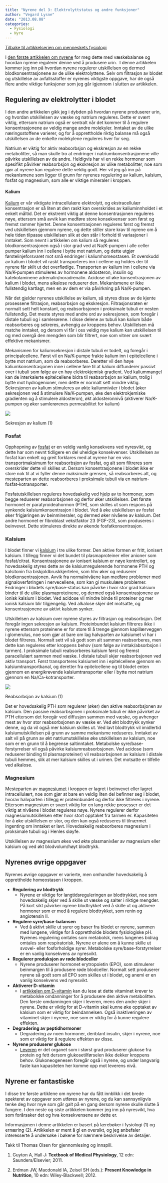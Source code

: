 ```yaml
---
title: "Nyrene del 3: Elektrolyttstatus og andre funksjoner"
author: "Vegard Lysne"
date: "2013.08.08"
categories: 
  - Fysiologi
  - Nyre
---
```


[Tilbake til artikkelserien om menneskets fysiologi](../../fysiologi.html)

I [den første artikkelen om nyrene](nyre1.qmd) for meg dette med væskebalanse og hvordan nyrene regulerer denne ved å produsere urin.  I denne artikkelen kommer jeg inn på hvordan nyrene regulerer utskillelsen og dermed blodkonsentrasjonene av de ulike elektrolyttene. Selv om filtrasjon av blodet og utskillelse av avfallsstoffer er nyrenes viktigste oppgave, har de også flere andre viktige funksjoner som jeg går igjennom i slutten av artikkelen.

## Regulering av elektrolytter i blodet

I den andre artikkelen gikk jeg i dybden på hvordan nyrene produserer urin, og hvordan utskillelsen av væske og natrium reguleres. Dette er svært viktig, ettersom natrium også er sentralt når det kommer til å regulere konsentrasjonene av veldig mange andre molekyler. Inntaket av de ulike næringsstoffene varierer, og for å opprettholde riktig balanse må også utskillelsen av de enkelte molekylene reguleres hver for seg.

Natrium er viktig for aktiv reabsorbsjon og ekskresjon av en rekke metabolitter, så man skulle tro at endringer i natriumkonsentrasjonene ville påvirke utskillelsen av de andre. Heldigvis har vi en rekke hormoner som spesifikt påvirker reabsorbsjon og ekskresjon av ulike metabolitter, noe som gjør at nyrene kan regulere dette veldig godt. Her vil jeg gå inn på mekanismene som ligger til grunn for nyrenes regulering av kalium, kalsium, fosfat og magnesium, som alle er viktige mineraler i kroppen.

#### Kalium

[Kalium](../naeringsstoffer/kalium.qmd) er vår viktigste intracellulære elektrolytt, og ekstracellulær konsentrasjon er så liten at den raskt kan overskrides av kaliuminnholdet i et enkelt måltid. Det er ekstremt viktig at denne konsentrasjonen reguleres nøye, ettersom små avvik kan medføre store konsekvenser som først og fremst rammer hjertet. Denne konsentrasjonen reguleres først og fremst ved utskillelsen gjennom nyrene, og dette stiller store krav til nyrene om å hele tiden tilpasse utskillelsen slik at den står i forhold til variasjoner i inntaket. Som nevnt i artikkelen om kalium så reguleres blodkonsentrasjonen også i stor grad ved at Na/K-pumpen i alle celler pumper kalium inn i cellene i bytte mot natrium, og dette utgjør førstelinjeforsvaret mot små endringer i kaliumhomeostasen. Et overskudd av kalium i blodet vil raskt transporteres inn i cellene og holdes der til nyrene får skilt ut det overflødige. Transporten av kalium inn i cellene via Na/K-pumpen stimuleres av hormonene aldosteron, insulin og katekolaminene adrenalin/noradrenalin. Acidose vil øke konsentrasjonen av kalium i blodet, mens alkalose reduserer den. Mekanismene er ikke fullstendig kartlagt, men en av dem er via påvirkning på Na/K-pumpen.

Når det gjelder nyrenes utskillelse av kalium, så styres disse av de kjente prosessene filtrasjon, reabsorbsjon og ekskresjon. Filtrasjonsraten er normalt sett helt konstant, og reabsorbsjonen i proksimale tubuli er nesten fullstendig. Det meste styres med andre ord av sekresjonen, som foregår i distale tubuli og i samlerørene. I disse delene av tubuli kan kalium både reabsorberes og sekreres, avhengig av kroppens behov. Utskillelsen må matche inntaket, og dersom vi får i oss veldig mye kalium kan utskillelsen til og med overgå den mengden som blir filtrert, noe som vitner om svært effektive mekanismer.

Mekanismen for kaliumsekresjon i distale tubuli er todelt, og foregår i principalcellene. Først vil en Na/K-pumpe frakte kalium inn i epitelcellene i bytte mot natrium, som da reabsorberes. Deretter vil den høye kaliumkonsentrasjonen inne i cellene føre til at kalium diffunderer passivt over i tubuli som følge av en høy elektrokjemisk gradient. Ved kaliummangel kan de interkalerte epitelcellene bidra til reabsorbsjon av kalium, trolig i bytte mot hydrogenioner, men dette er normalt sett mindre viktig. Sekresjonen av kalium stimuleres av økte kaliumnivåer i blodet (øker sekresjonen ved å stimulere Na/K-pumpen, øke den elektrokjemiske gradienten og å stimulere aldosteron), økt aldosteronnivå (aktiverer Na/K-pumpen og øker samlerørenes permeabilitet for kalium)

![](images/clipboard-1300182639.png)

Sekresjon av kalium (1)

### Fosfat

Opphopning av [fosfat](../naeringsstoffer/fosfor.qmd) er en veldig vanlig konsekvens ved nyresvikt, og dette har som nevnt tidligere en del uheldige konsekvenser. Utskillelsen av fosfat kan enkelt og greit forklares med at nyrene har en viss transportmaksimum for reabsorbsjon av fosfat, og alt som filtreres som overskrider dette vil skilles ut. Dersom konsentrasjonene i blodet ikke er store nok til at vi fyller denne maksimale grensen, så reabsorberes alt, og mesteparten av dette reabsorberes i proksimale tubuli via en natrium-fosfat-kotransporter.

Fosfatutskillelsen reguleres hovedsakelig ved hjelp av to hormoner, som begge reduserer reabsorbsjonen og derfor øker utskillelsen. Det første hormonet er paratyroideahormon (PTH), som skilles ut som respons på synkende kalsiumkonsentrasjon i blodet. Ved å øke utskillelsen av fosfat øker frigjøringen av beinmineraler, og dermed øker nivåene av kalsium. Det andre hormonet er fibroblast vekstfaktor 23 (FGF-23), som produseres i beinvevet. Dette stimuleres direkte av økende fosfatkonsentrasjon.

### Kalsium

I blodet finner vi [kalsium](../naeringsstoffer/kalsium.qmd) i tre ulike former. Den aktive formen er fritt, ionisert kalsium. I tillegg finner vi det bundet til plasmaproteiner eller anioner som fosfat/citrat. Konsentrasjonene av ionisert kalsium er nøye kontrollert, og hovedsakelig styres dette av de kalsiumregulerende hormonene PTH og kalsitonin fra biskjoldbruskkjertelen, som hhv øker og reduserer blodkonsentrasjonen. Avvik fra normalnivåene kan medføre problemer med signaloverføringen i nervecellene, som kan gi muskulære problemer. Endringer i blodets syre/base-status kan påvirke i hvor stor grad kalsium binder til de ulike plasmaproteinene, og dermed også konsentrasjonene av ionisk kalsium i blodet. Ved acidose vil mindre binde til proteiner og mer ionisk kalsium blir tilgjengelig. Ved alkalose skjer det motsatte, og konsentrasjonene av aktivt kalsium synker.

Utskillelsen av kalsium over nyrene styres av filtrasjon og reabsorbsjon. Det foregår ingen sekresjon av kalsium. Proteinbundet kalsium filtreres ikke i nyrene ettersom proteinene er for store til å trenge gjennom kapillærveggen i glomerulus, noe som gjør at bare om lag halvparten av kalsiumet vi har i blodet filtreres. Normalt sett vil så godt som alt sammen reabsorberes, men dette kan reguleres etter kroppens behov (som følge av inntak/absorbsjon i tarmen). I proksimale tubuli reabsorberes kalsium først og fremst paracellulært sammen med væske. I distale tubuli skjer reabsorbsjonen ved aktiv transport. Først transporteres kalsiumet inn i epitelcellene gjennom en kalsiumtransportkanal, og deretter fra epitelcellene og til blodet enten gjennom en energikrevende kalsiumtransporter eller i bytte mot natrium gjennom en Na/Ca-kotransporter.

![](images/clipboard-3934193600.png)

Reabsorbsjon av kalsium (1)

Det er hovedsakelig PTH som regulerer (øker) den aktive reabsorbsjonen av kalsium. Den passive reabsorbsjonen i proksimale tubuli er ikke påvirket av PTH ettersom det foregår ved diffusjon sammen med væske, og avhenger mest av hvor stor reabsorbsjonen av væske er. Ved økt blodtrykk synker denne, og da vil også mer kalsium skilles ut. Ved lavt blodtrykk vil imidlertid kalsiumutskillelsen på grunn av samme mekanisme reduseres. Inntaket av salt vil på grunn av økt natriumutskillelse øke utskillelsen av kalsium, noe som er en grunn til å begrense saltinntaket. Metabolske syre/base-forstyrrelser vil også påvirke kalsiumreabsorbsjonen. Ved acidose (som reduserer binding til plasmaproteiner) vil reabsorbsjonen av kalsium i distale tubuli hemmes, slik at mer kalsium skilles ut i urinen. Det motsatte er tilfelle ved alkalose.

### Magnesium

Mesteparten av [magnesiumet](../naeringsstoffer/magnesium.qmd) i kroppen er lagret i beinvevet eller lagret intracellulært, noe som gjør at bare en veldig liten del befinner seg i blodet, hvorav halvparten i tillegg er proteinbundet og derfor ikke filtreres i nyrene. Ettersom magnesium er svært viktig for en lang rekke prosesser er det viktig at nivåene i blodet reguleres nøye. Nyrene regulerer derfor magnesiumutskillelsen etter hvor stort opptaket fra tarmen er. Kapasiteten for å øke utskillelsen er stor, og den kan også reduseres til tilnærmet ingenting om inntaket er lavt. Hovedsakelig reabsorberes magnesium i proksimale tubuli og i Henles sløyfe.

Utskillelsen av magnesium økes ved økte plasmanivåer av magnesium eller kalsium og ved økt blodvolum/høyt blodtrykk.

## Nyrenes øvrige oppgaver

Nyrenes øvrige oppgaver er varierte, men omhandler hovedsakelig å opprettholde homeostasen i kroppen.

-   **Regulering av blodtrykk**
    -   Nyrene er viktige for langtidsreguleringen av blodtrykket, noe som hovedsakelig skjer ved å skille ut væske og salter i riktige mengder. På kort sikt påvirker nyrene blodtrykket ved å skille ut og aktivere hormoner som er med å regulere blodtrykket, som renin og angiotensin II.
-   **Regulere syre/base-balansen**
    -   Ved å aktivt skille ut syrer og baser fra blodet er nyrene, sammen med lungene, viktige for å opprettholde blodets fysiologiske pH. Nyrenes regulering omtales som metabolsk, mens lungenes bidrag omtales som respiratorisk. Nyrene er alene om å kunne skille ut svovel- eller fosforholdige syrer. Metabolske syre/base-forstyrrelser er en vanlig konsekvens av nyresvikt.
-   **Regulerer produksjon av røde blodceller**
    -   Nyrene produserer hormonet erytropoietin (EPO), som stimulerer beinmargen til å produsere røde blodceller. Normalt sett produserer nyrene så godt som all EPO som skilles ut i blodet, og anemi er en vanlig konsekvens ved nyresvikt.
-   **Aktiverer D-vitamin**
    -   I [artikkelen om D-vitamin](../naeringsstoffer/dvitamin.qmd) kan du lese at dette vitaminet krever to metabolske omdanninger for å produsere den aktive metabolitten. Den første omdanningen skjer i leveren, mens den andre skjer i nyrene. Dette er viktig for at D-vitamin skal kunne øke opptaket av kalsium som er viktig for beindannelsen. Også inaktiveringen av vitaminet skjer i nyrene, noe som er viktig for å kunne regulere effekten.
-   **Degradering av peptidhormoner**
    -   Degradering av noen hormoner, deriblant insulin, skjer i nyrene, noe som er viktig for å regulere effekten av disse.
-   **Nyrene produserer glukose**
    -   [Leveren](lever.qmd/) er det organet som i størst grad produserer glukose fra protein og fett dersom glukosetilførselen ikke dekker kroppens behov. Glukoneogenesen foregår også i nyrene, og under langvarig faste kan kapasiteten her komme opp mot leverens nivå.

## Nyrene er fantastiske

I disse tre første artiklene om nyrene har du fått innblikk i det brede spekteret av oppgaver som utføres av nyrene, og du kan sannsynligvis tenke deg hvor mye som går galt på en gang dersom nyrene skulle slutte å fungere. I den neste og siste artikkelen kommer jeg inn på nyresvikt, hva som forårsaker det og hva konsekvensene av dette er.

Informasjonen i denne artikkelen er basert på lærebøker i fysiologi (1) og ernæring (2). Artikkelen er ment å gi en oversikt, og jeg anbefaler interesserte å undersøke i bøkene for nærmere beskrivelse av detaljer.

Takk til Thomas Olsen for gjennomlesing og innspill.

1.  Guyton A, Hall J: **Textbook of Medical Physiology**, 12 edn: Saunders/Elsevier; 2011.

2.  Erdman JW, Macdonald IA, Zeisel SH (eds.): **Present Knowledge in Nutrition**, 10 edn: Wiley-Blackwell; 2012.
